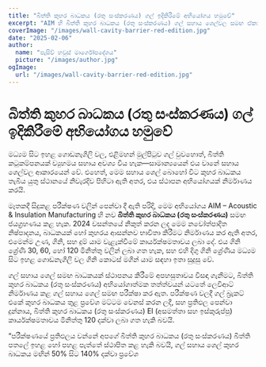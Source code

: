 ```yaml
---
title: "බිත්ති කුහර බාධකය (රතු සංස්කරණය) ගල් ඉදිකිරීමේ අභියෝගය හමුවේ"
excerpt: "AIM හි බිත්ති කුහර බාධකය (රතු සංස්කරණය) ගල් සහාය ශෙල්වල සමඟ ඒකාබද්ධ කිරීමෙන් ස්ථාපන අභියෝග ජයග්‍රහණය කරයි, එමෙන්ම ශක්තිමත් ගිනි ආරක්ෂාවක් සහතික කරයි."
coverImage: "/images/wall-cavity-barrier-red-edition.jpg"
date: "2025-02-06"
author:
  name: "පැසිව් හවුස් මාර්ගෝපදේශය"
  picture: "/images/author.jpg"
ogImage:
  url: "/images/wall-cavity-barrier-red-edition.jpg"
---
```


# බිත්ති කුහර බාධකය (රතු සංස්කරණය) ගල් ඉදිකිරීමේ අභියෝගය හමුවේ

මධ්‍යම සිට ඉහළ ගොඩනැගිලි වල, එළිමහන් මුල්පිටුව ගල් වුවහොත්, බිත්ති කටුකම්පනයක් ව්‍යුහමය සහාය අවශ්‍ය විය හැක—සාමාන්‍යයෙන් එය වානේ සහාය ශෙල්වල ආකාරයෙන් වේ. එහෙත්, මෙම සහාය ශෙල් බොහෝ විට කුහර බාධකය තැබිය යුතු ස්ථානයේ නිවැරදිව පිහිටා ඇති අතර, එය ස්ථාපන අභියෝගයක් නිර්මාණය කරයි.

මෑතකදී සිදුකළ පරීක්ෂණ වලින් පෙන්වා දී ඇති පරිදි, මෙම අභියෝගය AIM – Acoustic & Insulation Manufacturing හි නව **බිත්ති කුහර බාධකය (රතු සංස්කරණය)** සමඟ ජයග්‍රහණය කළ හැක. 2024 වසන්තයේ නිකුත් කරන ලද මෙම නවෝත්පාදිත නිෂ්පාදනය, බාධකයක් හෝ කුහරය ආසන්නව භාවිතා කිරීමට නිර්මාණය කර ඇති අතර, එමෙන්ම උණ, ගිනි, සහ දුම් යාම වැළැක්වීමේ කාර්යක්ෂමතාවය ලබා දේ. එය ගිනි ශ්‍රේණි 30, 60, හෝ 120 මිනිත්තු වලින් ලබා ගත හැක, සහ එහි දිගු ගිනි ශ්‍රේණිය මධ්‍යම සිට ඉහළ ගොඩනැගිලි වල ගිනි කොටස් මගින් යාම සඳහා ඉතා සුදුසු වේ.

ගල් සහාය ශෙල් සමඟ බාධකයක් ස්ථාපනය කිරීමේ අපහසුතාවය විසඳා ගැනීමට, බිත්ති කුහර බාධකය (රතු සංස්කරණය) අභියෝගාත්මක තත්ත්වයන් යටතේ ලෙවිආට් නිර්මාණය කළ ගල් සහාය ශෙල් සමඟ පරීක්ෂා කර ඇත. පරීක්ෂණ වලදී ගල් බ්‍රැකට් එකේ කුහර බාධකය තුළ ප්‍රවේශ මට්ටම වෙනස් කරන ලදී, සහ ප්‍රතිඵල පෙන්වා දුන්නාය, බිත්ති කුහර බාධකය (රතු සංස්කරණය) EI (අසමත්තා සහ ඉස්කුරුප්පු) කාර්යක්ෂමතාවය මිනිත්තු 120 දක්වා ලබා ගත හැකි බවයි.

“පරීක්ෂණයේ ප්‍රතිඵලය වන්නේ අපගේ බිත්ති කුහර බාධකය (රතු සංස්කරණය) බිත්ති පතලේ ඉහළ හෝ පහළ පැත්තේ ස්ථාපිත කළ හැකි බවයි, ගල් සහාය ශෙල් කුහර බාධකය මඟින් 50% සිට 140% දක්වා ප්‍රවේශ
